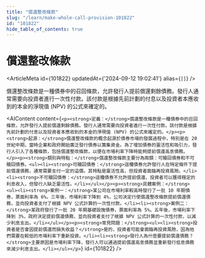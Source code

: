 ```yaml
---
title: "償還整改條款"
slug: "/learn/make-whole-call-provision-101822"
id: "101822"
hide_table_of_contents: true
---
```



# 償還整改條款

<ArticleMeta id={101822} updatedAt={'2024-09-12 19:02:41'} alias={`[]`} />
<div className='border-solid border-b border-t-0 my-4 border-[var(--ifm-color-gray-300)]' />

償還整改條款是一種債券中的召回條款，允許發行人提前償還剩餘債務。發行人通常需要向投資者進行一次性付款。該付款是根據先前計劃的付息以及投資者本應收到的本金的淨現值 (NPV) 的公式來確定的。

<AIContent content={`<p><strong>定義：</strong>償還整改條款是一種債券中的召回條款，允許發行人提前償還剩餘債務。發行人通常需要向投資者進行一次性付款。該付款是根據先前計劃的付息以及投資者本應收到的本金的淨現值 (NPV) 的公式來確定的。</p><p><strong>起源：</strong>償還整改條款的概念起源於債券市場的發展過程中，特別是在 20 世紀中期，當時企業和政府開始廣泛發行債券以籌集資金。為了增加債券的靈活性和吸引力，發行人引入了各種條款，包括償還整改條款，以便在市場利率下降時能夠提前償還高息債務。</p><p><strong>類別與特點：</strong>償還整改條款主要分為兩類：可贖回債券和不可贖回債券。<ul><li><strong>可贖回債券：</strong>這種債券允許發行人在特定條件下提前償還債務，通常需要支付一定的溢價。其特點是靈活性高，但投資者面臨再投資風險。</li><li><strong>不可贖回債券：</strong>這種債券不允許提前償還，投資者可以獲得穩定的利息收入，但發行人缺乏靈活性。</li></ul></p><p><strong>具體案例：</strong><ul><li><strong>案例一：</strong>某公司在市場利率較高時發行了一批 10 年期債券，票面利率為 6%。三年後，市場利率下降到 4%，公司決定行使償還整改條款提前償還債務，並向投資者支付了根據 NPV 公式計算的一次性付款。</li><li><strong>案例二：</strong>某政府發行了一批 20 年期基礎設施債券，票面利率為 5%。五年後，市場利率下降到 3%，政府決定提前償還債務，並向投資者支付了根據 NPV 公式計算的一次性付款，以減少利息支出。</li></ul></p><p><strong>常見問題：</strong><ul><li><strong>投資者是否會因提前償還而損失收益？</strong>是的，投資者可能會面臨再投資風險，因為他們需要在較低的市場利率下重新投資。</li><li><strong>發行人為什麼要提前償還債務？</strong>主要原因是市場利率下降，發行人可以通過提前償還高息債務並重新發行低息債務來減少利息支出。</li></ul></p>`} id={101822} />
